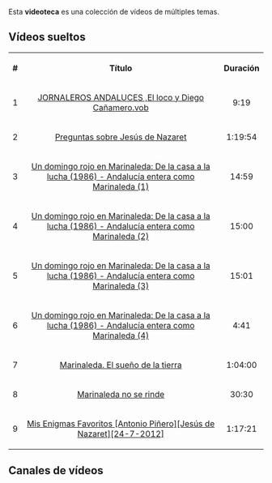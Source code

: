 {{header|1=Videoteca}}
{{vt|1=cine|2=Cine}}

Esta '''videoteca''' es una colección de vídeos de múltiples temas.

== Vídeos sueltos ==

<!-- youtubevideostable -->
<script>sorttable.sort_alpha = function(a,b) { return a[0].localeCompare(b[0], 'es'); }</script>

<table class="wikitable sortable" style="text-align: center;">

    <tr>
        <th class="sorttable_numeric">#</th>
        <th class="sorttable_alpha">Título</th>
        <th class="sorttable_numeric">Duración</th>
    </tr>
    <tr>
        <td>1</td>
        <td sorttable_customkey="JORNALEROS ANDALUCES ,El loco y Diego Cañamero.vob"><a href="https://www.youtube.com/watch?v=jgKmHirg0pY">JORNALEROS ANDALUCES ,El loco y Diego Cañamero.vob</a></td>
        <td>9:19</td>
    </tr>

    <tr>
        <td>2</td>
        <td sorttable_customkey="Preguntas sobre Jesús de Nazaret"><a href="https://www.youtube.com/watch?v=mX_D1o8wbUo">Preguntas sobre Jesús de Nazaret</a></td>
        <td>1:19:54</td>
    </tr>

    <tr>
        <td>3</td>
        <td sorttable_customkey="Un domingo rojo en Marinaleda: De la casa a la lucha (1986) - Andalucía entera como Marinaleda (1)"><a href="https://www.youtube.com/watch?v=IDd8vaNBHTY">Un domingo rojo en Marinaleda: De la casa a la lucha (1986) - Andalucía entera como Marinaleda (1)</a></td>
        <td>14:59</td>
    </tr>

    <tr>
        <td>4</td>
        <td sorttable_customkey="Un domingo rojo en Marinaleda: De la casa a la lucha (1986) - Andalucía entera como Marinaleda (2)"><a href="https://www.youtube.com/watch?v=wn3wwi_Tet4">Un domingo rojo en Marinaleda: De la casa a la lucha (1986) - Andalucía entera como Marinaleda (2)</a></td>
        <td>15:00</td>
    </tr>

    <tr>
        <td>5</td>
        <td sorttable_customkey="Un domingo rojo en Marinaleda: De la casa a la lucha (1986) - Andalucía entera como Marinaleda (3)"><a href="https://www.youtube.com/watch?v=1O3eEjOSoj4">Un domingo rojo en Marinaleda: De la casa a la lucha (1986) - Andalucía entera como Marinaleda (3)</a></td>
        <td>15:01</td>
    </tr>

    <tr>
        <td>6</td>
        <td sorttable_customkey="Un domingo rojo en Marinaleda: De la casa a la lucha (1986) - Andalucía entera como Marinaleda (4)"><a href="https://www.youtube.com/watch?v=1WOi7avKb94">Un domingo rojo en Marinaleda: De la casa a la lucha (1986) - Andalucía entera como Marinaleda (4)</a></td>
        <td>4:41</td>
    </tr>

    <tr>
        <td>7</td>
        <td sorttable_customkey="Marinaleda. El sueño de la tierra"><a href="https://www.youtube.com/watch?v=lNAJfyzjGrs">Marinaleda. El sueño de la tierra</a></td>
        <td>1:04:00</td>
    </tr>

    <tr>
        <td>8</td>
        <td sorttable_customkey="Marinaleda no se rinde"><a href="https://www.youtube.com/watch?v=PpicoWLva9c">Marinaleda no se rinde</a></td>
        <td>30:30</td>
    </tr>

    <tr>
        <td>9</td>
        <td sorttable_customkey="Mis Enigmas Favoritos [Antonio Piñero][Jesús de Nazaret][24-7-2012]"><a href="https://www.youtube.com/watch?v=fNRRfFAnDkY">Mis Enigmas Favoritos [Antonio Piñero][Jesús de Nazaret][24-7-2012]</a></td>
        <td>1:17:21</td>
    </tr>
</table>
<!-- /youtubevideostable -->

== Canales de vídeos ==




{{footer}}

